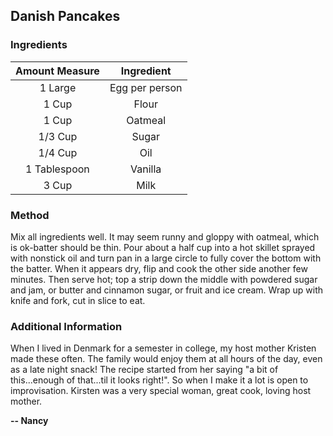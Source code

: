 ## Danish Pancakes
### Ingredients

| Amount Measure| Ingredient     |
| :-----------: | :------------: |
| 1 Large       | Egg per person |
| 1 Cup         | Flour          |
| 1 Cup         | Oatmeal        |
| 1/3 Cup       | Sugar          |
| 1/4 Cup       | Oil            |
| 1 Tablespoon  | Vanilla        |
| 3 Cup         | Milk           |
 
### Method
Mix all ingredients well. It may seem runny and gloppy with oatmeal, which is ok-batter should be thin. Pour about a half cup into a hot skillet sprayed with nonstick oil and turn pan in a large circle to fully cover the bottom with the batter. When it appears dry, flip and cook the other side another few minutes. Then serve hot; top a strip down the middle with powdered sugar and jam, or butter and cinnamon sugar, or fruit and ice cream. Wrap up with knife and fork, cut in slice to eat.

### Additional Information
When I lived in Denmark for a semester in college, my host mother Kristen made these often. The family would enjoy them at all hours of the day, even as a late night snack! The recipe started from her saying "a bit of this...enough of that...til it looks right!". So when I make it a lot is open to improvisation. Kirsten was a very special woman, great cook, loving host mother.

**--  Nancy**



